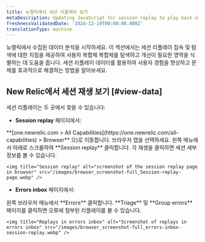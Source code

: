 ```yaml
---
title: 뉴렐릭에서 세션 리플레이 보기
metaDescription: Updating JavaScript for session replay to play back user interactions and improve page performance.
freshnessValidatedDate: '2024-12-19T00:00:00.000Z'
translationType: machine
---
```


뉴렐릭에서 수집된 데이터 분석을 시작하세요. 이 섹션에서는 세션 리플레이 접속 및 탐색에 대한 지침을 제공하여 사용자 복합체 복합체를 탐색하고 개선이 필요한 영역을 식별하는 데 도움을 줍니다. 세션 리플레이 데이터를 활용하여 사용자 경험을 향상하고 문제를 효과적으로 해결하는 방법을 알아보세요.

## New Relic에서 세션 재생 보기 [#view-data]

세션 리플레이는 두 곳에서 찾을 수 있습니다:

* <DNT>**Session replay**</DNT> 페이지에서:

<Steps>
  <Step>
    <DNT>**[one.newrelic.com &gt; All Capabilities](https://one.newrelic.com/all-capabilities) &gt; Browser**</DNT> 으)로 이동합니다.
  </Step>

  <Step>
    브라우저 앱을 선택하세요.
  </Step>

  <Step>
    왼쪽 메뉴에서 아래로 스크롤하여 <DNT>**Session replay**</DNT> 클릭합니다.
  </Step>

  <Step>
    각 재생을 클릭하면 세션 세부정보를 볼 수 있습니다.

    <img title="Session replay" alt="screenshot of the session replay page in browser" src="/images/browser_screenshot-full_Session-replay-page.webp" />
  </Step>
</Steps>

* <DNT>**Errors inbox**</DNT> 페이지에서:

<Steps>
  <Step>
    왼쪽 브라우저 메뉴에서 <DNT>**Errors**</DNT> 클릭합니다.
  </Step>

  <Step>
    <DNT>**Triage**</DNT> 및 <DNT>**Group errors**</DNT> 페이지를 클릭하면 오류에 첨부된 리플레이를 볼 수 있습니다.

    <img title="Replays in errors inbox" alt="Screenshot of replays in errors inbox" src="/images/browser_screenshot-full_errors-inbox-session-replay.webp" />
  </Step>
</Steps>